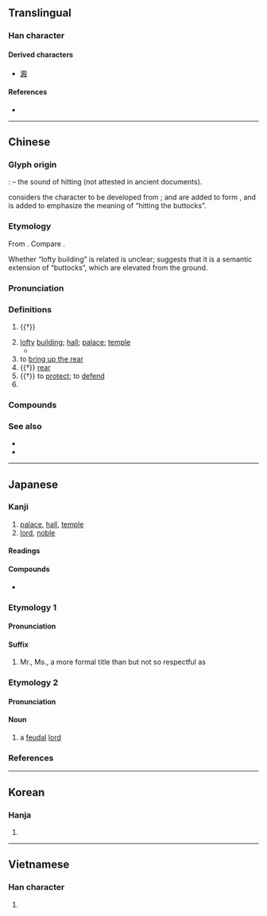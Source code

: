 {{see|宸}}
{{character info}}

==Translingual==

===Han character===
{{Han char|rn=79|rad=殳|as=09|sn=13|four=77247|canj=SCHNE|ids=⿰𡱒殳}}

====Derived characters====
* [[澱]]

====References====
* {{Han ref|kx=0586.090|dkj=16651|dj=0978.150|hdz=32162.090|uh=6BBF|ud=27583|bh=B7B5|bd=47029}}

----

==Chinese==
{{zh-forms|alt=𡱒-second round simplified,𣪍}}

===Glyph origin===
{{Han etym}}
''{{w|Shuowen}}'': {{Han compound|臀|alt1=𡱂|殳|ls=psc|c1=p|c2=s|t2=hand holding a weapon}} – the sound of hitting (not attested in ancient documents).

{{zh-ref|Chi (2010)}} considers the character to be developed from {{zh-l|*𠂤|buttocks}}; {{zh-l|*尸|body}} and {{zh-l|*丌|pedestal}} are added to form {{zh-l|*𡱂|buttocks}}, and {{zh-l|*殳}} is added to emphasize the meaning of “hitting the buttocks”.

===Etymology===
From {{inh|zh|sit-pro|*r-t(u/i)l||buttocks; heel; dull; blunt; rounded part}}. Compare {{cog|kac|shatin|sha'''tin'''|buttocks}}.

Whether “lofty building” is related is unclear; {{zh-ref|Chi (2010)}} suggests that it is a semantic extension of “buttocks”, which are elevated from the ground.

===Pronunciation===
{{zh-pron
|m=diàn
|m-s=dian4
|c=din6
|c-t=en5
|g=tien5
|h=pfs=thien;gd=tiên4
|j=die3
|mb=dāing
|md=dâing
|mn=tiān
|mn-t=doin7/diang6/diêng6
|mn-t_note=doin7 - vernacular; diang6/diêng6 - literary (diêng6 - Chaozhou)
|w=
|x=
|mc=y
|oc=y
|cat=n,v,pn
}}

===Definitions===
{{zh-hanzi}}

# {{rfv-sense|zh}} {{†}} {{zh-original|臀|[[buttock]]s}}
# [[lofty]] [[building]]; [[hall]]; [[palace]]; [[temple]]
#* {{zh-x|耶和華 啊，我 喜愛 你 所 住 的 殿 和 你 顯 榮耀 的 居所。|Lord, I have loved the habitation of thy '''house''', and the place where thine honour dwelleth.|ref={{w2|zh|和合本|新標點和合本}} ([[w:Chinese Union Version|Chinese Union Version with New Punctuation]]), {{lang|zh|詩篇}} (Psalm) 26:8}}
# to [[bring up the rear]]
# {{†}} {{lb|zh|military}} [[rear]]
# {{†}} to [[protect]]; to [[defend]]
# {{surname|zh}}

===Compounds===
{{zh-der|中和殿|享殿|便殿|保和殿|偏殿|凌波殿|凌霄殿|別殿|十殿閻王|坐殿|大成殿|大殿|大殿選|大登殿|大雄寶殿|天王殿|太和殿|宮殿|寢殿|寶殿|廡殿|懋勤殿|昭陽殿|朵殿|森羅殿|正殿|武英殿|殿上虎|殿下|殿元|殿堂|殿宇|殿屎|殿後|殿本|殿版|殿試|殿軍|殿鐘自鳴|殿閣|殿頭官|玉樓金殿|登殿|祈年殿|神殿|紺殿|罵殿|設朝升殿|講殿|賀后罵殿|配殿|金殿|金華殿語|金鑾殿|銀安殿|長生殿|閻王殿|集賢殿|靈霄寶殿|養心殿|魯殿靈光|三官殿|一殿|三大殿|三寶殿|三時殿|三殿|三清殿|三身殿|丙殿|中殿|丹殿|九華殿|九間大殿|九間朝殿|九龍殿|乾陽殿|交泰殿|仁智殿|佛殿|儀鸞殿|內殿|六合殿|前殿|劍履上殿|十殿|十王殿|升殿|卻非殿|合歡殿|含元殿|含章殿|吳殿|呵殿|地下宮殿|妝殿|宣和殿|宴殿|寒殿|小殿直|層殿|山殿|帳殿|帷殿|幄殿|幕殿|廟殿|廣寒殿|延英殿|建始殿|彤殿|影殿|後殿|御殿|復殿|忍殿|抗殿|拜殿|掃殿|掖殿|握髮殿|撒殿|文德殿|文華殿|昇陽殿|明光殿|明殿|昭仁殿|暖殿|書殿|最殿|月殿|月殿嫦娥|未央殿|朱殿|松殿|架殿|柏梁殿|桂宮蘭殿|桂殿|梵殿|棕殿|森羅寶殿|椒房殿|椒殿|椒殿院|楚殿|樓殿|武殿試|殿主|殿使|殿兵|殿呵|殿喝|殿寢|殿岩|殿巖|殿帥|殿庭|殿廬|殿廷|殿撰|殿春|殿最|殿榜|殿直|殿省|殿罰|殿腳|殿腳女|殿舉|殿舍|殿虎|殿負|殿邦|殿闕|殿闥|殿陛|殿院|殿魁|毳殿|水殿|油殿|浴殿|涼殿|清虛殿|湯殿|照殿紅|燕殿|玉殿|珍殿|珠殿|琪殿|瑤殿|璧殿|瓊殿|瓦殿|畫殿|白虎殿|皇極殿|石殿|石虎殿|碧殿|祕殿|神御殿|禁殿|秋殿|稽殿|竹殿|紫殿|繞殿雷|義殿|茅殿|虎殿|蜀殿瓊人|行殿|複殿|記殿|訶殿|課殿|議殿|讌殿|負殿|路殿|軒殿|退殿|通光殿|通明殿|過殿|遶殿雷|遺殿|避宮殿|避正殿|避殿|避殿損膳|避殿減膳|邃殿|還殿|邇英殿|重殿|金華殿|金鑾寶殿|金鸞殿|銀殿|鋪殿花|鎮殿將軍|鏡殿|鑾殿|長樂殿|閣殿|閻羅殿|阿房殿|阿殿|陛殿|陵殿|集仙殿|離殿|離殿別寢|雲殿|霜殿|靈光殿|靈和殿|青娥殿腳|青殿|鞏殿|韓王殿|風殿|飛殿|飛行殿|飛雲殿|館殿|饗殿|香殿|馬殿|騶殿|驅殿|魯殿|魯靈光殿|鴛鴦殿|鵲殿|鷲殿|鸞殿|麒麟殿|麟德殿|麟殿|麟趾殿|龍殿}}

===See also===
* {{zh-l|宮}}
* {{zh-l|闕}}

{{zh-cat|Advanced}}

----

==Japanese==

===Kanji===
{{ja-kanji|grade=c|rs=殳09}}

# [[palace]], [[hall]], [[temple]]
# [[lord]], [[noble]]

====Readings====
{{ja-readings
|goon=でん
|kanon=てん
|kun=との-, どの-, しんがり-
|nanori=あと, すえ, との
}}

====Compounds====
* {{ja-r|沈殿|ちんでん}}

===Etymology 1===
{{ja-kanjitab|どの|yomi=k}}

====Pronunciation====
{{ja-pron|どの|yomi=k}}

====Suffix====
{{ja-pos|suffix|どの}}

# Mr., Ms., a more formal title than {{ja-r|さん|-さん}} but not so respectful as {{ja-r|様|-さま}}

===Etymology 2===
{{ja-kanjitab|との|yomi=k}}

====Pronunciation====
{{ja-pron|との|yomi=k|acc=1|acc_ref=DJR}}

====Noun====
{{ja-noun|との}}

# a [[feudal]] [[lord]]
#: {{ja-usex|殿様|との-さま|[[daimyo]]}}

===References===
<references />

----

==Korean==

===Hanja===
{{ko-hanja|hangeul=전|eumhun=|rv=jeon|mr=chŏn|y=cen}}

# {{rfdef|ko|sort=殳09}}

----

==Vietnamese==

===Han character===
{{vi-readings|reading=điện, đền, điếng|rs=殳09}}

# {{rfdef|vi|sort=殳09}}